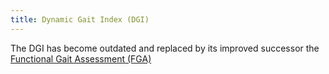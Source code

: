 ```yaml
---
title: Dynamic Gait Index (DGI)
---
```


The DGI has become outdated and replaced by its improved successor the [Functional Gait Assessment (FGA)]({{< var ref-functional-gait-assessment.path >}})